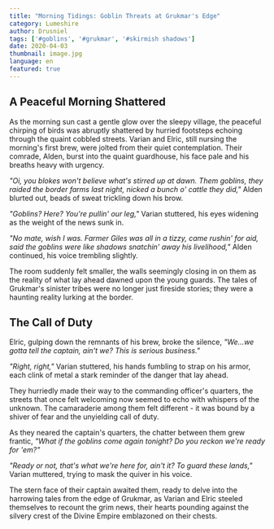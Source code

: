 ```yaml
---
title: "Morning Tidings: Goblin Threats at Grukmar's Edge"
category: Lumeshire
author: Drusniel
tags: ['#goblins', '#grukmar', '#skirmish shadows']
date: 2020-04-03
thumbnail: image.jpg
language: en
featured: true
---
```


## A Peaceful Morning Shattered

As the morning sun cast a gentle glow over the sleepy village, the peaceful chirping of birds was abruptly shattered by hurried footsteps echoing through the quaint cobbled streets. Varian and Elric, still nursing the morning's first brew, were jolted from their quiet contemplation. Their comrade, Alden, burst into the quaint guardhouse, his face pale and his breaths heavy with urgency.

*"Oi, you blokes won't believe what's stirred up at dawn. Them goblins, they raided the border farms last night, nicked a bunch o' cattle they did,"* Alden blurted out, beads of sweat trickling down his brow.

*"Goblins? Here? You're pullin' our leg,"* Varian stuttered, his eyes widening as the weight of the news sunk in.

*"No mate, wish I was. Farmer Giles was all in a tizzy, came rushin' for aid, said the goblins were like shadows snatchin' away his livelihood,"* Alden continued, his voice trembling slightly.

The room suddenly felt smaller, the walls seemingly closing in on them as the reality of what lay ahead dawned upon the young guards. The tales of Grukmar's sinister tribes were no longer just fireside stories; they were a haunting reality lurking at the border.

## The Call of Duty

Elric, gulping down the remnants of his brew, broke the silence, *"We...we gotta tell the captain, ain't we? This is serious business."*

*"Right, right,"* Varian stuttered, his hands fumbling to strap on his armor, each clink of metal a stark reminder of the danger that lay ahead.

They hurriedly made their way to the commanding officer's quarters, the streets that once felt welcoming now seemed to echo with whispers of the unknown. The camaraderie among them felt different - it was bound by a shiver of fear and the unyielding call of duty.

As they neared the captain's quarters, the chatter between them grew frantic, *"What if the goblins come again tonight? Do you reckon we're ready for 'em?"*

*"Ready or not, that's what we're here for, ain't it? To guard these lands,"* Varian muttered, trying to mask the quiver in his voice.

The stern face of their captain awaited them, ready to delve into the harrowing tales from the edge of Grukmar, as Varian and Elric steeled themselves to recount the grim news, their hearts pounding against the silvery crest of the Divine Empire emblazoned on their chests.